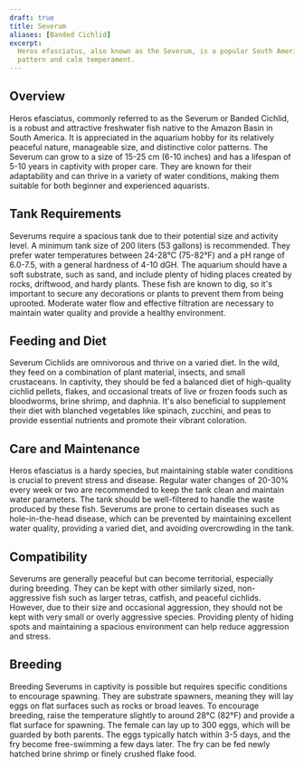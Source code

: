 ```yaml
---
draft: true
title: Severum
aliases: [Banded Cichlid]
excerpt:
  Heros efasciatus, also known as the Severum, is a popular South American cichlid known for its distinctive banded
  pattern and calm temperament.
---
```


## Overview

Heros efasciatus, commonly referred to as the Severum or Banded Cichlid, is a robust and attractive freshwater fish
native to the Amazon Basin in South America. It is appreciated in the aquarium hobby for its relatively peaceful nature,
manageable size, and distinctive color patterns. The Severum can grow to a size of 15-25 cm (6-10 inches) and has a
lifespan of 5-10 years in captivity with proper care. They are known for their adaptability and can thrive in a variety
of water conditions, making them suitable for both beginner and experienced aquarists.

## Tank Requirements

Severums require a spacious tank due to their potential size and activity level. A minimum tank size of 200 liters (53
gallons) is recommended. They prefer water temperatures between 24-28°C (75-82°F) and a pH range of 6.0-7.5, with a
general hardness of 4-10 dGH. The aquarium should have a soft substrate, such as sand, and include plenty of hiding
places created by rocks, driftwood, and hardy plants. These fish are known to dig, so it's important to secure any
decorations or plants to prevent them from being uprooted. Moderate water flow and effective filtration are necessary to
maintain water quality and provide a healthy environment.

## Feeding and Diet

Severum Cichlids are omnivorous and thrive on a varied diet. In the wild, they feed on a combination of plant material,
insects, and small crustaceans. In captivity, they should be fed a balanced diet of high-quality cichlid pellets,
flakes, and occasional treats of live or frozen foods such as bloodworms, brine shrimp, and daphnia. It's also
beneficial to supplement their diet with blanched vegetables like spinach, zucchini, and peas to provide essential
nutrients and promote their vibrant coloration.

## Care and Maintenance

Heros efasciatus is a hardy species, but maintaining stable water conditions is crucial to prevent stress and disease.
Regular water changes of 20-30% every week or two are recommended to keep the tank clean and maintain water parameters.
The tank should be well-filtered to handle the waste produced by these fish. Severums are prone to certain diseases such
as hole-in-the-head disease, which can be prevented by maintaining excellent water quality, providing a varied diet, and
avoiding overcrowding in the tank.

## Compatibility

Severums are generally peaceful but can become territorial, especially during breeding. They can be kept with other
similarly sized, non-aggressive fish such as larger tetras, catfish, and peaceful cichlids. However, due to their size
and occasional aggression, they should not be kept with very small or overly aggressive species. Providing plenty of
hiding spots and maintaining a spacious environment can help reduce aggression and stress.

## Breeding

Breeding Severums in captivity is possible but requires specific conditions to encourage spawning. They are substrate
spawners, meaning they will lay eggs on flat surfaces such as rocks or broad leaves. To encourage breeding, raise the
temperature slightly to around 28°C (82°F) and provide a flat surface for spawning. The female can lay up to 300 eggs,
which will be guarded by both parents. The eggs typically hatch within 3-5 days, and the fry become free-swimming a few
days later. The fry can be fed newly hatched brine shrimp or finely crushed flake food.

